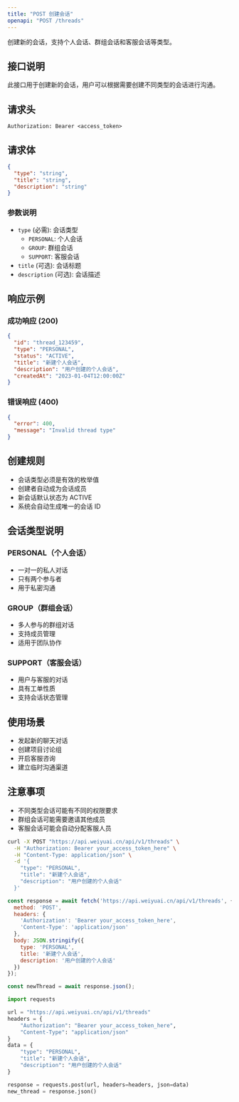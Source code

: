 ```yaml
---
title: "POST 创建会话"
openapi: "POST /threads"
---
```


创建新的会话，支持个人会话、群组会话和客服会话等类型。

## 接口说明

此接口用于创建新的会话，用户可以根据需要创建不同类型的会话进行沟通。

## 请求头

```
Authorization: Bearer <access_token>
```

## 请求体

```json
{
  "type": "string",
  "title": "string",
  "description": "string"
}
```

### 参数说明

- `type` (必需): 会话类型
  - `PERSONAL`: 个人会话
  - `GROUP`: 群组会话
  - `SUPPORT`: 客服会话
- `title` (可选): 会话标题
- `description` (可选): 会话描述

## 响应示例

### 成功响应 (200)

```json
{
  "id": "thread_123459",
  "type": "PERSONAL",
  "status": "ACTIVE",
  "title": "新建个人会话",
  "description": "用户创建的个人会话",
  "createdAt": "2023-01-04T12:00:00Z"
}
```

### 错误响应 (400)

```json
{
  "error": 400,
  "message": "Invalid thread type"
}
```

## 创建规则

- 会话类型必须是有效的枚举值
- 创建者自动成为会话成员
- 新会话默认状态为 ACTIVE
- 系统会自动生成唯一的会话 ID

## 会话类型说明

### PERSONAL（个人会话）
- 一对一的私人对话
- 只有两个参与者
- 用于私密沟通

### GROUP（群组会话）
- 多人参与的群组对话
- 支持成员管理
- 适用于团队协作

### SUPPORT（客服会话）
- 用户与客服的对话
- 具有工单性质
- 支持会话状态管理

## 使用场景

- 发起新的聊天对话
- 创建项目讨论组
- 开启客服咨询
- 建立临时沟通渠道

## 注意事项

- 不同类型会话可能有不同的权限要求
- 群组会话可能需要邀请其他成员
- 客服会话可能会自动分配客服人员

<RequestExample>

```bash cURL
curl -X POST "https://api.weiyuai.cn/api/v1/threads" \
  -H "Authorization: Bearer your_access_token_here" \
  -H "Content-Type: application/json" \
  -d '{
    "type": "PERSONAL",
    "title": "新建个人会话",
    "description": "用户创建的个人会话"
  }'
```

```javascript JavaScript
const response = await fetch('https://api.weiyuai.cn/api/v1/threads', {
  method: 'POST',
  headers: {
    'Authorization': 'Bearer your_access_token_here',
    'Content-Type': 'application/json'
  },
  body: JSON.stringify({
    type: 'PERSONAL',
    title: '新建个人会话',
    description: '用户创建的个人会话'
  })
});

const newThread = await response.json();
```

```python Python
import requests

url = "https://api.weiyuai.cn/api/v1/threads"
headers = {
    "Authorization": "Bearer your_access_token_here",
    "Content-Type": "application/json"
}
data = {
    "type": "PERSONAL",
    "title": "新建个人会话",
    "description": "用户创建的个人会话"
}

response = requests.post(url, headers=headers, json=data)
new_thread = response.json()
```

</RequestExample>